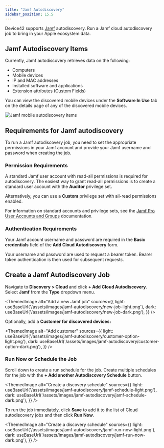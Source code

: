 ```yaml
---
title: "Jamf Autodiscovery"
sidebar_position: 15.5
---
```



Device42 supports [Jamf](https://www.jamf.com/) autodiscovery. Run a Jamf cloud autodiscovery job to bring in your Apple ecosystem data.

## Jamf Autodiscovery Items

Currently, Jamf autodiscovery retrieves data on the following:

- Computers
- Mobile devices
- IP and MAC addresses
- Installed software and applications
- Extension attributes (Custom Fields)

You can view the discovered mobile devices under the **Software In Use** tab on the details page of any of the discovered mobile devices.

![Jamf mobile autodiscovery items](/assets/images/jamf-autodiscovery/jamf-mobile-discovery-sw.png)

## Requirements for Jamf autodiscovery

To run a Jamf autodiscovery job, you need to set the appropriate permissions in your Jamf account and provide your Jamf username and password when creating the job.

### Permission Requirements

A standard Jamf user account with read-all permissions is required for autodiscovery. The easiest way to grant read-all permissions is to create a standard user account with the **Auditor** privilege set. 

Alternatively, you can use a **Custom** privilege set with all-read permissions enabled. 

For information on standard accounts and privilege sets, see the [Jamf Pro User Accounts and Groups](https://learn.jamf.com/en-US/bundle/jamf-pro-documentation-current/page/Jamf_Pro_User_Accounts_and_Groups.html) documentation.

### Authentication Requirements 

Your Jamf account username and password are required in the **Basic credentials** field of the **Add Cloud Autodiscovery** form.  

Your username and password are used to request a bearer token. Bearer token authentication is then used for subsequent requests.

## Create a Jamf Autodiscovery Job

Navigate to **Discovery > Cloud** and click **+ Add Cloud Autodiscovery**. Select **Jamf** from the **Type** dropdown menu.

<ThemedImage
  alt="Add a new Jamf job"
  sources={{
    light: useBaseUrl('/assets/images/jamf-autodiscovery/new-job-light.png'),
    dark: useBaseUrl('/assets/images/jamf-autodiscovery/new-job-dark.png'),
  }}
/>

Optionally, add a **Customer for discovered devices:**

<ThemedImage
  alt="Add customer"
  sources={{
    light: useBaseUrl('/assets/images/jamf-autodiscovery/customer-option-light.png'),
    dark: useBaseUrl('/assets/images/jamf-autodiscovery/customer-option-dark.png'),
  }}
/>

### Run Now or Schedule the Job

Scroll down to create a run schedule for the job. Create multiple schedules for the job with the **+ Add another Autodiscovery Schedule** button.

<ThemedImage
  alt="Create a discovery schedule"
  sources={{
    light: useBaseUrl('/assets/images/jamf-autodiscovery/jamf-schedule-light.png'),
    dark: useBaseUrl('/assets/images/jamf-autodiscovery/jamf-schedule-dark.png'),
  }}
/>

To run the job immediately, click **Save** to add it to the list of Cloud autodiscovery jobs and then click **Run Now**.

<ThemedImage
  alt="Create a discovery schedule"
  sources={{
    light: useBaseUrl('/assets/images/jamf-autodiscovery/jamf-run-now-light.png'),
    dark: useBaseUrl('/assets/images/jamf-autodiscovery/jamf-run-now-dark.png'),
  }}
/>
